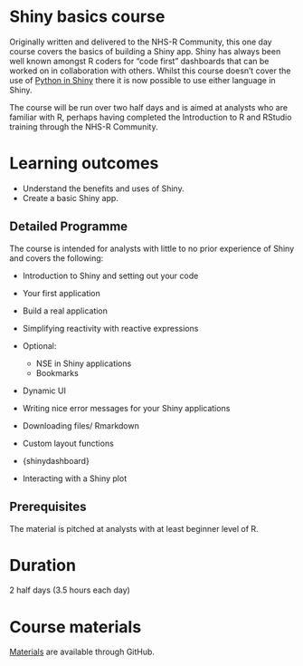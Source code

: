 # Shiny basics course

Originally written and delivered to the NHS-R Community, this one day course covers the basics of building a Shiny app.
Shiny has always been well known amongst R coders for "code first" dashboards that can be worked on in collaboration with others.
Whilst this course doesn't cover the use of [Python in Shiny](https://shiny.posit.co/py/) there it is now possible to use either language in Shiny.

The course will be run over two half days and is aimed at analysts who are familiar with R, perhaps having completed the Introduction to R and RStudio training through the NHS-R Community.

# Learning outcomes

- Understand the benefits and uses of Shiny.
- Create a basic Shiny app.

## Detailed Programme

The course is intended for analysts with little to no prior experience of Shiny and covers the following:

-   Introduction to Shiny and setting out your code
-   Your first application
-   Build a real application
-   Simplifying reactivity with reactive expressions

-   Optional:
    -   NSE in Shiny applications
    -   Bookmarks

-   Dynamic UI
-   Writing nice error messages for your Shiny applications
-   Downloading files/ Rmarkdown
-   Custom layout functions

-   {shinydashboard}
-   Interacting with a Shiny plot

## Prerequisites

The material is pitched at analysts with at least beginner level of R. 

# Duration
2 half days (3.5 hours each day)

# Course materials
[Materials](https://github.com/nhs-r-community/shiny-training#shiny-training-) are available through GitHub.